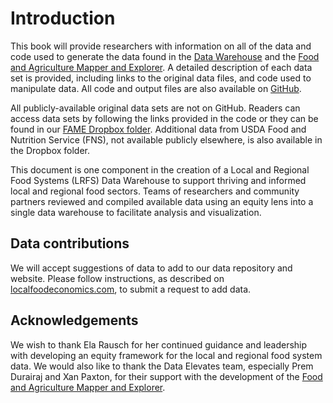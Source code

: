 # Introduction {.unnumbered}

This book will provide researchers with information on all of the data and code used to generate the data found in the [Data Warehouse](https://localfoodeconomics.com/data/access-the-data/) and the [Food and Agriculture Mapper and Explorer](https://localfoodeconomics.com/data/food-and-agriculture-data-explorer/). A detailed description of each data set is provided, including links to the original data files, and code used to manipulate data. All code and output files are also available on [GitHub](https://github.com/FoodSystemsModeling/DataWarehouse).

All publicly-available original data sets are not on GitHub. Readers can access data sets by following the links provided in the code or they can be found in our [FAME Dropbox folder](https://www.dropbox.com/scl/fo/zpxmg4ka2j7iol1bxrtsn/h?dl=0&rlkey=vshhwvzb2ukpu9dvn06z14o5x). Additional data from USDA Food and Nutrition Service (FNS), not available publicly elsewhere, is also available in the Dropbox folder.

This document is one component in the creation of a Local and Regional Food Systems (LRFS) Data Warehouse to support thriving and informed local and regional food sectors. Teams of researchers and community partners reviewed and compiled available data using an equity lens into a single data warehouse to facilitate analysis and visualization.

## Data contributions

We will accept suggestions of data to add to our data repository and website. Please follow instructions, as described on [localfoodeconomics.com](https://localfoodeconomics.com/data/recommendations/), to submit a request to add data.

## Acknowledgements

We wish to thank Ela Rausch for her continued guidance and leadership with developing an equity framework for the local and regional food system data. We would also like to thank the Data Elevates team, especially Prem Durairaj and Xan Paxton, for their support with the development of the [Food and Agriculture Mapper and Explorer](https://localfoodeconomics.com/data/food-and-agriculture-data-explorer/).
